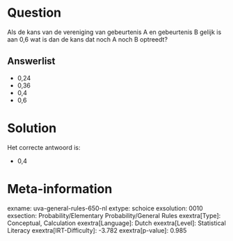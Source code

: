 Question
========

Als de kans van de vereniging van gebeurtenis A en gebeurtenis B gelijk
is aan 0,6 wat is dan de kans dat noch A noch B optreedt?


Answerlist
----------

* 0,24
* 0,36
* 0,4
* 0,6

Solution
========

Het correcte antwoord is: 

* 0,4

Meta-information
================
exname: uva-general-rules-650-nl
extype: schoice
exsolution: 0010
exsection: Probability/Elementary Probability/General Rules
exextra[Type]: Conceptual, Calculation
exextra[Language]: Dutch
exextra[Level]: Statistical Literacy
exextra[IRT-Difficulty]: -3.782
exextra[p-value]: 0.985
